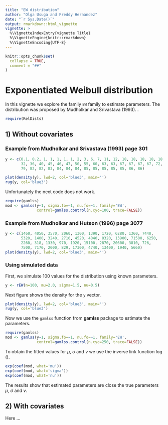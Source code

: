 ```yaml
---
title: "EW distribution"
author: "Olga Usuga and Freddy Hernandez"
date: "`r Sys.Date()`"
output: rmarkdown::html_vignette
vignette: >
  %\VignetteIndexEntry{vignette Title}
  %\VignetteEngine{knitr::rmarkdown}
  %\VignetteEncoding{UTF-8}
---
```


```r
knitr::opts_chunk$set(
  collapse = TRUE,
  comment = "##"
)
```

# Exponentiated Weibull distribution

In this vignette we explore the family `EW` family to estimate parameters. The distribution was proposed by Mudholkar and Srivastava (1993).
.
```r
require(RelDists)
```

## 1) Without covariates

### Example from Mudholkar and Srivastava (1993) page 301

```r
y <- c(0.1, 0.2, 1, 1, 1, 1, 1, 2, 3, 6, 7, 11, 12, 18, 18, 18, 18, 18, 21,
       32, 36, 40, 45, 46, 47, 50, 55, 60, 63, 63, 67, 67, 67, 67, 72, 75, 
       79, 82, 82, 83, 84, 84, 84, 85, 85, 85, 85, 85, 86, 86)

plot(density(y), lwd=2, col='blue3', main='')
rug(y, col='blue3')
```

Unfortunately the next code does not work.

```r
require(gamlss)
mod <- gamlss(y~1, sigma.fo=~1, nu.fo=~1, family='EW',
              control=gamlss.control(n.cyc=100, trace=FALSE))
```

### Example from Mudholkar and Hutson (1996) page 3077

```r
y <- c(1460, 4050, 3570, 2060, 1300, 1390, 1720, 6280, 1360, 7440,
       5320, 1400, 3240, 2710, 4520, 4840, 8320, 13900, 71500, 6250,
       2260, 318, 1330, 970, 1920, 15100, 2870, 20600, 3810, 726,
       7500, 7170, 2000, 829, 17300, 4740, 13400, 1940, 5660)
plot(density(y), lwd=2, col='blue3', main='')
```


### Using simulated data
First, we simulate 100 values for the distribution using known parameters.

```r
y <- rEW(n=100, mu=2.0, sigma=1.5, nu=0.5)
```

Next figure shows the density for the `y` vector.

```r
plot(density(y), lwd=2, col='blue3', main='')
rug(y, col='blue3')
```

Now we use the `gamlss` function from __gamlss__ package to estimate the parameters.

```r
require(gamlss)
mod <- gamlss(y~1, sigma.fo=~1, nu.fo=~1, family='EW',
              control=gamlss.control(n.cyc=250, trace=FALSE))
```

To obtain the fitted values for $\mu$, $\sigma$ and $\nu$ we use the inverse link function $\log()$.

```r
exp(coef(mod, what='mu'))
exp(coef(mod, what='sigma'))
exp(coef(mod, what='nu'))
```

The results show that estimated parameters are close the true parameters $\mu$, $\sigma$ and $\nu$.



## 2) With covariates
Here ...
